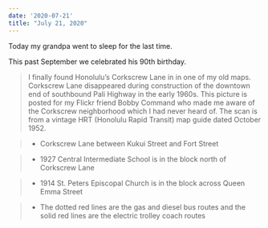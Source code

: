 ```yaml
---
date: '2020-07-21'
title: "July 21, 2020"
---
```


Today my grandpa went to sleep for the last time. 

This past September we celebrated his 90th birthday. 



> I finally found Honolulu’s Corkscrew Lane in in one of my old maps. Corkscrew Lane disappeared during construction of the downtown end of southbound Pali Highway in the early 1960s. This picture is posted for my Flickr friend Bobby Command who made me aware of the Corkscrew neighborhood which I had never heard of. The scan is from a vintage HRT (Honolulu Rapid Transit) map guide dated October 1952.

> - Corkscrew Lane between Kukui Street and Fort Street

> - 1927 Central Intermediate School is in the block north of Corkscrew Lane

> - 1914 St. Peters Episcopal Church is in the block across Queen Emma Street

> - The dotted red lines are the gas and diesel bus routes and the solid red lines are the electric trolley coach routes